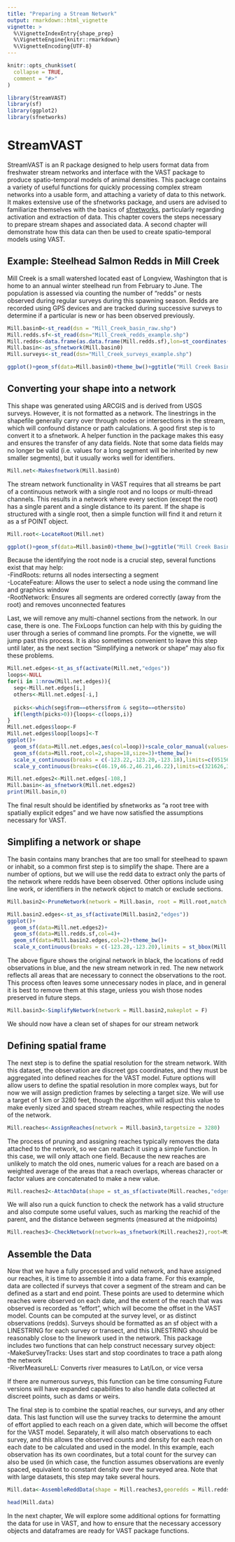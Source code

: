 ```yaml
---
title: "Preparing a Stream Network"
output: rmarkdown::html_vignette
vignette: >
  %\VignetteIndexEntry{shape_prep}
  %\VignetteEngine{knitr::rmarkdown}
  %\VignetteEncoding{UTF-8}
---
```


```r
knitr::opts_chunk$set(
  collapse = TRUE,
  comment = "#>"
)
```

```r
library(StreamVAST)
library(sf)
library(ggplot2)
library(sfnetworks)
```

# StreamVAST

StreamVAST is an R package designed to help users format data from freshwater stream networks and interface with the VAST package to produce spatio-temporal models of animal densities. This package contains a variety of useful functions for quickly processing complex stream networks into a usable form, and attaching a variety of data to this network. It makes extensive use of the sfnetworks package, and users are advised to familiarize themselves with the basics of [sfnetworks](https://cran.r-project.org/web/packages/sfnetworks/vignettes/sfn01_structure.html), particularly regarding activation and extraction of data. This chapter covers the steps necessary to prepare stream shapes and associated data. A  second chapter will demonstrate how this data can then be used to create spatio-temporal models using VAST. 

## Example: Steelhead Salmon Redds in Mill Creek
Mill Creek is a small watershed located east of Longview, Washington that is home to an annual winter steelhead run from February to June. The population is assessed via counting the number of "redds" or nests observed during regular surveys during this spawning season. Redds are recorded using GPS devices and are tracked during successive surveys to determine if a particular is new or has been observed previously. 


```r
Mill.basin0<-st_read(dsn = "Mill_Creek_basin_raw.shp")
Mill.redds.sf<-st_read(dsn="Mill_Creek_redds_example.shp")
Mill.redds<-data.frame(as.data.frame(Mill.redds.sf),lon=st_coordinates(Mill.redds.sf)[,1],lat=st_coordinates(Mill.redds.sf)[,2])
Mill.basin<-as_sfnetwork(Mill.basin0)
Mill.surveys<-st_read(dsn="Mill_Creek_surveys_example.shp")
```
```r
ggplot()+geom_sf(data=Mill.basin0)+theme_bw()+ggtitle("Mill Creek Basin")+scale_x_continuous(breaks=c(-123.28,-123.20),limits = st_bbox(Mill.basin0)[c(1,3)])

```

## Converting your shape into a network
This shape was generated using ARCGIS and is derived from USGS surveys. However, it is not formatted as a network. The linestrings in the shapefile generally carry over through nodes or intersections in the stream, which will confound distance or path calculations. A good first step is to convert it to a sfnetwork. A helper function in the package makes this easy and ensures the transfer of any data fields. Note that some data fields may no longer be valid (i.e. values for a long segment will be inherited by new smaller segments), but it usually works well for identifiers. 

```r
Mill.net<-Makesfnetwork(Mill.basin0)
```

The stream network functionality in VAST requires that all streams be part of a continuous network with a single root and no loops or multi-thread channels. This results in a network where every section (except the root) has a single parent and a single distance to its parent. If the shape is structured with a single root, then a simple function will find it and return it as a sf POINT object. 

```r
Mill.root<-LocateRoot(Mill.net)
```
```r
ggplot()+geom_sf(data=Mill.basin0)+theme_bw()+ggtitle("Mill Creek Basin")+geom_sf(data=Mill.root,col=2,shape=18,size=3)+scale_x_continuous(breaks=c(-123.28,-123.20),limits = st_bbox(Mill.basin0)[c(1,3)])
```

Because the identifying the root node is a crucial step, several functions exist that may help:  
-FindRoots: returns all nodes intersecting a segment  
-LocateFeature: Allows the user to select a node using the command line and graphics window  
-RootNetwork: Ensures all segments are ordered correctly (away from the root) and removes unconnected features 

Last, we will remove any multi-channel sections from the network. In our case, there is one. The FixLoops function can help with this by guiding the user through a series of command line prompts. For the vignette, we will jump past this process. It is also sometimes convenient to leave this step until later, as the next section "Simplifying a network or shape" may also fix these problems. 

```r
Mill.net.edges<-st_as_sf(activate(Mill.net,"edges"))
loops<-NULL
for(i in 1:nrow(Mill.net.edges)){
  seg<-Mill.net.edges[i,]
  others<-Mill.net.edges[-i,]
  
  picks<-which(seg$from==others$from & seg$to==others$to)
  if(length(picks>0)){loops<-c(loops,i)}
}
Mill.net.edges$loop<-F
Mill.net.edges$loop[loops]<-T
ggplot()+
  geom_sf(data=Mill.net.edges,aes(col=loop))+scale_color_manual(values=c(1,2),guide="none")+
  geom_sf(data=Mill.root,col=2,shape=18,size=3)+theme_bw()+
  scale_x_continuous(breaks = c(-123.22,-123.20,-123.18),limits=c(951567,964249))+
  scale_y_continuous(breaks=c(46.19,46.2,46.21,46.22),limits=c(321626,334686))

Mill.net.edges2<-Mill.net.edges[-108,]
Mill.basin<-as_sfnetwork(Mill.net.edges2)
print(Mill.basin,0)
```

The final result should be identified by sfnetworks as "a root tree with spatially explicit edges" and we have now satisfied the assumptions necessary for VAST.

## Simplifing a network or shape
The basin contains many branches that are too small for steelhead to spawn or inhabit, so a common first step is to simplify the shape. There are a number of options, but we will use the redd data to extract only the parts of the network where redds have been observed. Other options include using line work, or identifiers in the network object to match or exclude sections.

```r
Mill.basin2<-PruneNetwork(network = Mill.basin, root = Mill.root,match = Mill.redds.sf,plot=F)
```
```r
Mill.basin2.edges<-st_as_sf(activate(Mill.basin2,"edges"))
ggplot()+
  geom_sf(data=Mill.net.edges2)+
  geom_sf(data=Mill.redds.sf,col=4)+
  geom_sf(data=Mill.basin2.edges,col=2)+theme_bw()+
  scale_x_continuous(breaks = c(-123.28,-123.20),limits = st_bbox(Mill.net.edges)[c(1,3)])

```

The above figure shows the original network in black, the locations of redd observations in blue, and the new stream network in red. The new network reflects all areas that are necessary to connect the observations to the root. This process often leaves some unnecessary nodes in place, and in general it is best to remove them at this stage, unless you wish those nodes preserved in future steps.

```r
Mill.basin3<-SimplifyNetwork(network = Mill.basin2,makeplot = F)
```

We should now have a clean set of shapes for our stream network

## Defining spatial frame

The next step is to define the spatial resolution for the stream network. With this dataset, the observation are discreet gps coordinates, and they must be aggregated into defined reaches for the VAST model. Future options will allow users to define the spatial resolution in more complex ways, but for now we will assign prediction frames by selecting a target size.  We will use a target of 1 km or 3280 feet, though the algorithm will adjust this value to make evenly sized and spaced stream reaches, while respecting the nodes of the network.

```r
Mill.reaches<-AssignReaches(network = Mill.basin3,targetsize = 3280)
```


The process of pruning and assigning reaches typically removes the data attached to the network, so we can reattach it using a simple function. In this case, we will only attach one field. Because the new reaches are unlikely to match the old ones, numeric values for a reach are based on a weighted average of the areas that a reach overlaps, whereas character or factor values are concatenated to make a new value.


```r
Mill.reaches2<-AttachData(shape = st_as_sf(activate(Mill.reaches,"edges")),refshape = Mill.basin0,fields = "STRM_NAME")
```

We will also run a quick function to check the network has a valid structure and also compute some useful values, such as marking the reachid of the parent, and the distance between segments (measured at the midpoints)

```r
Mill.reaches3<-CheckNetwork(network=as_sfnetwork(Mill.reaches2),root=Mill.root)
```

## Assemble the Data

Now that we have a fully processed and valid network, and have assigned our reaches, it is time to assemble it into a data frame. For this example, data are collected if surveys that cover a segment of the stream and can be defined as a start and end point. These points are used to determine which reaches were observed on each date, and the extent of the reach that was observed is recorded as "effort", which will become the offset in the VAST model. Counts can be computed at the survey level, or as distinct observations (redds). Surveys should be formatted as an sf object with a LINESTRING for each survey or transect, and this LINESTRING should be reasonably close to the linework used in the network. This package includes two functions that can help construct necessary survey object:  
-MakeSurveyTracks: Uses start and stop coordinates to trace a path along the network  
-RiverMeasureLL: Converts river measures to Lat/Lon, or vice versa  

If there are numerous surveys, this function can be time consuming
Future versions will have expanded capabilities to also handle data collected at discreet points, such as dams or weirs.

The final step is to combine the spatial reaches, our surveys, and any other data. This last function will use the survey tracks to determine the amount of effort applied to each reach on a given date, which will become the offset for the VAST model. Separately, it will also match observations to each survey, and this allows the observed counts and density for each reach on each date to be calculated and used in the model. In this example, each observation has its own coordinates, but a total count for the survey can also be used (in which case, the function assumes observations are evenly spaced, equivalent to constant density over the surveyed area. Note that with large datasets, this step may take several hours.

```r

Mill.data<-AssembleReddData(shape = Mill.reaches3,georedds = Mill.redds,georedds.coords = c("lon","lat"),reddcrs = 2286,surveys = Mill.surveys)
```
```r
head(Mill.data)

```

In the next chapter, We will explore some additional options for formatting the data for use in VAST, and how to ensure that the necessary accessory objects and dataframes are ready for VAST package functions.


